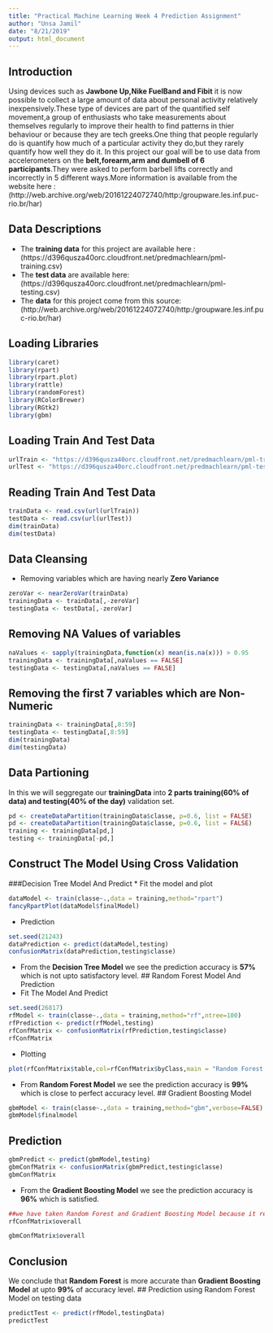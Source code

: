 ```yaml
---
title: "Practical Machine Learning Week 4 Prediction Assignment"
author: "Unsa Jamil"
date: "8/21/2019"
output: html_document
---
```


## Introduction
Using devices such as **Jawbone Up,Nike FuelBand and Fibit** it is now possible to collect a large amount of data about personal activity relatively inexpensively.These type of devices are part of the quantified self movement,a group of enthusiasts who take measurements about themselves regularly to improve their health to find patterns in thier behaviour or because they are tech greeks.One thing that people regularly do is quantify how much of a particular activity they do,but they rarely quantify how well they do it.
In this project our goal will be to use data from accelerometers on the **belt,forearm,arm and dumbell of 6 participants**.They were asked to perform barbell lifts correctly and incorrectly in 5 different ways.More information is available from the website here : (http://web.archive.org/web/20161224072740/http:/groupware.les.inf.puc-rio.br/har)

## Data Descriptions
* The **training data** for this project are available here : (https://d396qusza40orc.cloudfront.net/predmachlearn/pml-training.csv)
* The **test data** are available here:
(https://d396qusza40orc.cloudfront.net/predmachlearn/pml-testing.csv)
* The **data** for this project come from this source: (http://web.archive.org/web/20161224072740/http:/groupware.les.inf.puc-rio.br/har)

## Loading Libraries
```r
library(caret)
library(rpart)
library(rpart.plot)
library(rattle)
library(randomForest)
library(RColorBrewer)
library(RGtk2)
library(gbm)
```
## Loading Train And Test Data
```r
urlTrain <- "https://d396qusza40orc.cloudfront.net/predmachlearn/pml-training.csv"
urlTest <- "https://d396qusza40orc.cloudfront.net/predmachlearn/pml-testing.csv"
```
## Reading Train And Test Data
```r
trainData <- read.csv(url(urlTrain))
testData <- read.csv(url(urlTest))
dim(trainData)
dim(testData)
```
## Data Cleansing
* Removing variables which are having nearly **Zero Variance**
```r
zeroVar <- nearZeroVar(trainData)
trainingData <- trainData[,-zeroVar]
testingData <- testData[,-zeroVar]
```
## Removing **NA Values of variables**
```r
naValues <- sapply(trainingData,function(x) mean(is.na(x))) > 0.95
trainingData <- trainingData[,naValues == FALSE]
testingData <- testingData[,naValues == FALSE]
```
## Removing the **first 7 variables which are Non-Numeric**
```r
trainingData <- trainingData[,8:59]
testingData <- testingData[,8:59]
dim(trainingData)
dim(testingData)
```
## Data Partioning
In this we will seggregate our **trainingData** into **2 parts training(60% of data) and testing(40% of the day)** validation set.
```r
pd <- createDataPartition(trainingData$classe, p=0.6, list = FALSE)
pd <- createDataPartition(trainingData$classe, p=0.6, list = FALSE)
training <- trainingData[pd,] 
testing <- trainingData[-pd,]
```

## Construct The Model Using Cross Validation
###Decision Tree Model And Predict
* Fit the model and plot
```r
dataModel <- train(classe~.,data = training,method="rpart")
fancyRpartPlot(dataModel$finalModel)
```
* Prediction
```r
set.seed(21243)
dataPrediction <- predict(dataModel,testing)
confusionMatrix(dataPrediction,testing$classe)
```
* From the **Decision Tree Model** we see the prediction accuracy is **57%** which is not upto satisfactory level.
## Random Forest Model  And Prediction
* Fit The Model And Predict
```r
set.seed(26817)
rfModel <- train(classe~.,data = training,method="rf",ntree=100)
rfPrediction <- predict(rfModel,testing)
rfConfMatrix <- confusionMatrix(rfPrediction,testing$classe)
rfConfMatrix
```
* Plotting
```r
plot(rfConfMatrix$table,col=rfConfMatrix$byClass,main = "Random Forest Accuracy")
```
* From **Random Forest Model** we see the prediction accuracy is **99%** which is close to perfect accuracy level.
## Gradient Boosting Model
```r
gbmModel <- train(classe~.,data = training,method="gbm",verbose=FALSE)
gbmModel$finalmodel
```
## Prediction
```r
gbmPredict <- predict(gbmModel,testing)
gbmConfMatrix <- confusionMatrix(gbmPredict,testing$classe)
gbmConfMatrix
```
* From the **Gradient Boosting Model** we see the prediction accuracy is **96%** which is satisfied.
```r
##we have taken Random Forest and Gradient Boosting Model because it reach to satisfied prediction level. we are compairing the both model which is more accurate.
rfConfMatrix$overall
```

```r
gbmConfMatrix$overall
```
## Conclusion
We conclude that **Random Forest** is more accurate than **Gradient Boosting Model** at upto **99%** of accuracy level.
## Prediction using Random Forest Model on testing data
```r
predictTest <- predict(rfModel,testingData)
predictTest
```
